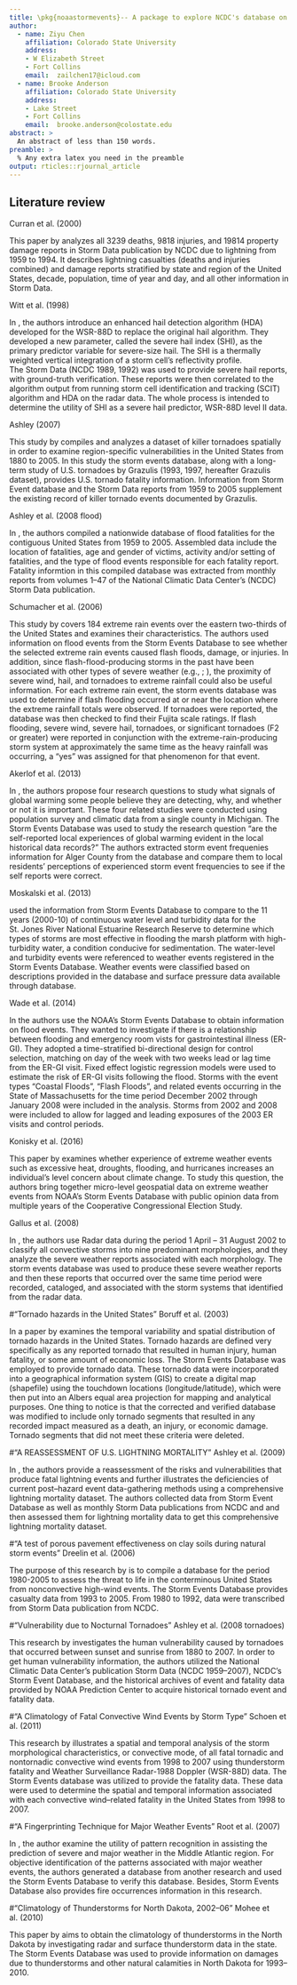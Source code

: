 ```yaml
---
title: \pkg{noaastormevents}-- A package to explore NCDC's database on US storm events and their impacts
author:
  - name: Ziyu Chen
    affiliation: Colorado State University
    address:
    - W Elizabeth Street
    - Fort Collins
    email:  zailchen17@icloud.com
  - name: Brooke Anderson
    affiliation: Colorado State University
    address:
    - Lake Street
    - Fort Collins
    email:  brooke.anderson@colostate.edu
abstract: >
  An abstract of less than 150 words.
preamble: >
  % Any extra latex you need in the preamble
output: rticles::rjournal_article
---
```


## Literature review

Curran et al. (2000)

This paper by \citet{Curran2000} analyzes all 3239 deaths, 9818 injuries, and 19814 property damage reports in Storm Data publication by NCDC due to lightning from 1959 to 1994. It describes lightning casualties (deaths and injuries combined) and damage reports stratified by state and region of the United States, decade, population, time of year and day, and all other information in Storm Data.

   
Witt et al. (1998)

In \citet{Witt1998}, the authors introduce an enhanced hail detection algorithm (HDA) developed for the WSR-88D to replace the original hail algorithm. They developed a new parameter, called the severe hail index (SHI), as the primary predictor variable for severe-size hail. The SHI is a thermally weighted vertical integration of a storm cell’s reflectivity profile.  
The Storm Data (NCDC 1989, 1992) was used to provide severe hail reports, with ground-truth verification. These reports were then correlated to the algorithm output from running storm cell identification and tracking (SCIT) algorithm and HDA on the radar data. The whole process is intended to determine the utility of SHI as a severe hail predictor, WSR-88D level II data.


Ashley (2007)

This study by \citet{Ashley2007} compiles and analyzes a dataset of killer tornadoes spatially in order to examine region-specific vulnerabilities in the United States from 1880 to 2005. 
In this study the storm events database, along with a long-term study of U.S. tornadoes by Grazulis (1993, 1997, hereafter Grazulis dataset), provides U.S. tornado fatality information. Information from Storm Event database and the Storm Data reports from 1959 to 2005 supplement the existing record of killer tornado events documented by Grazulis.



Ashley et al. (2008 flood) 

In \citet{Ashley2008flood}, the authors compiled a nationwide database of flood fatalities for the contiguous United States from 1959 to 2005. Assembled data include the location of fatalities, age and gender of victims, activity and/or setting of fatalities, and the type of flood events responsible for each fatality report.
Fatality informtion in this compiled database was extracted from monthly reports from volumes 1–47 of the National Climatic Data Center’s (NCDC) Storm Data publication.
   
    
Schumacher et al. (2006) 

This study by \citet{Schumacher2006} covers 184 extreme rain events over the eastern two-thirds of the United States and examines their characteristics. The authors used information on flood events from the Storm Events Database to see whether the selected extreme rain events caused flash floods, damage, or injuries. In addition, since flash-flood-producing storms in the past have been associated with other types of severe weather (e.g., \citep{Smith2001extreme}; \citep{rogash2002some}), the proximity of severe wind, hail, and tornadoes to extreme rainfall could also be useful information.
For each extreme rain event, the storm events database was used to determine if flash flooding occurred at or near the location where the extreme rainfall totals were observed. If tornadoes were reported, the database was then checked to find their Fujita scale ratings. If flash flooding, severe wind, severe hail, tornadoes, or significant tornadoes (F2 or greater) were reported in conjunction with the extreme-rain-producing storm system at approximately the same time as the heavy rainfall was occurring, a “yes” was assigned for that phenomenon for that event.  


Akerlof et al. (2013)

In \citet{Akerlof2013}, the authors propose four research questions to study what signals of global warming some people believe they are detecting, why, and whether or not it is important. These four related studies were conducted using population survey and climatic data from a single county in Michigan.
The Storm Events Database was used to study the research question "are the self-reported local experiences of global warming evident in the local historical data records?" The authors extracted storm event frequenies information for Alger County from the database and compare them to local residents' perceptions of experienced storm event frequencies to see if the self reports were correct.    
    

Moskalski et al. (2013)

\citet{Moskalski2013} used the information from Storm Events Database to compare to the 11 years (2000-10) of continuous water level and turbidity data for the St. Jones River National Estuarine Research Reserve to determine which types of storms are most effective in flooding the marsh platform with high-turbidity water, a condition conducive for sedimentation.
The water-level and turbidity events were referenced to weather events registered in the Storm Events Database. Weather events were classified based on descriptions provided in the database and surface pressure data available through database.
    
  

Wade et al. (2014)

In \citet{Wade2014} the authors use the NOAA's Storm Events Database to obtain information on flood events. They wanted to investigate if there is a relationship between flooding and emergency room vists for gastrointestinal illness (ER-GI). 
They adopted a time-stratified bi-directional design for control selection, matching on day of the week with two weeks lead or lag time from the ER-GI visit. Fixed effect logistic regression models were used to estimate the risk of ER-GI visits following the flood. Storms with the event types "Coastal Floods", "Flash Floods", and related events occurring in the State of Massachusetts for the time period December 2002 through January 2008 were included in the analysis. Storms from 2002 and 2008 were included to allow for lagged and leading exposures of the 2003 ER visits and control periods.


Konisky et al. (2016)

This paper by \citet{Konisky2016} examines whether experience of extreme weather events such as excessive heat, droughts, flooding, and hurricanes increases an individual's level concern about climate change. To study this question, the authors bring together micro-level geospatial data on extreme weather events from NOAA's Storm Events Database with public opinion data from multiple years of the Cooperative Congressional Election Study.
    

Gallus et al. (2008)

In \citet{Gallus2008}, the authors use Radar data during the period 1 April – 31 August 2002 to classify all convective storms into nine predominant morphologies, and they analyze the severe weather reports associated with each morphology.
The storm events database was used to produce these severe weather reports and then these reports that occurred over the same time period were recorded, cataloged, and associated with the storm systems that identified from the radar data.
    
    
#"Tornado hazards in the United States"
Boruff et al. (2003)

In a paper by \citet{Boruff2003} examines the temporal variability and spatial distribution of tornado hazards in the United States. Tornado hazards are defined very specifically as any reported tornado that resulted in human injury, human fatality, or some amount of economic loss.
The Storm Events Database was employed to provide tornado data. These tornado data were incorporated into a geographical information system (GIS) to create a digital map (shapefile) using the touchdown locations (longitude/latitude), which were then put into an Albers equal area projection for mapping and analytical purposes.
One thing to notice is that the corrected and verified database was modified to include only tornado segments that resulted in any recorded impact measured as a death, an injury, or economic damage. Tornado segments that did not meet these criteria were deleted.
    
    
#"A REASSESSMENT OF U.S. LIGHTNING MORTALITY"
Ashley et al. (2009)

In \citet{Ashley2009}, the authors provide a reassessment of the risks and vulnerabilities that produce fatal lightning events and further illustrates the deficiencies of current post–hazard event data-gathering methods using a comprehensive lightning mortality dataset.
The authors collected data from Storm Event Database as well as monthly Storm Data publications from NCDC and and then assessed them for lightning mortality data to get this comprehensive lightning mortality dataset.


#"A test of porous pavement effectiveness on clay soils during natural storm events"
Dreelin et al. (2006) 

The purpose of this research by \citet{Dreelin2006} is to compile a database for the period 1980-2005 to assess the threat to life in the conterminous United States from nonconvective high-wind events.
The Storm Events Database provides casualty data from 1993 to 2005. From 1980 to 1992, data were transcribed from Storm Data publication from NCDC.


#"Vulnerability due to Nocturnal Tornadoes"
Ashley et al. (2008 tornadoes)

This research by \citet{ashley2008tornadoes} investigates the human vulnerability caused by tornadoes that occurred between sunset and sunrise from 1880 to 2007.
In order to get human vulnerability information, the authors utilized the National Climatic Data Center’s publication Storm Data (NCDC 1959–2007), NCDC’s Storm Event Database, and the historical archives of event and fatality data provided by NOAA Prediction Center to acquire historical tornado event and fatality data.
    

#"A Climatology of Fatal Convective Wind Events by Storm Type"
Schoen et al. (2011)

This research by \citet{Schoen2011} illustrates a spatial and temporal analysis of the storm morphological characteristics, or convective mode, of all fatal tornadic and nontornadic convective wind events from 1998 to 2007 using thunderstorm fatality and Weather Surveillance Radar-1988 Doppler (WSR-88D) data.
The Storm Events database was utilized to provide the fatality data. These data were used to determine the spatial and temporal information associated with each convective wind–related fatality in the United States from 1998 to 2007.
    
    
#"A Fingerprinting Technique for Major Weather Events"
Root et al. (2007)

In \citet{Root2007}, the author examine the utility of pattern recognition in assisting the prediction of severe and major weather in the Middle Atlantic region.
For objective identification of the patterns associated with major weather events, the authors generated a database from another research and used the Storm Events Database to verify this database. Besides, Storm Events Database also provides fire occurrences information in this research.
    

#"Climatology of Thunderstorms for North Dakota, 2002–06"
Mohee et al. (2010)

This paper by \citet{Mohee2010} aims to obtain the climatology of thunderstorms in the North Dakota by investigating radar and surface thunderstorm data in the state.
The Storm Events Database was used to provide information on damages due to thunderstorms and other natural calamities in North Dakota for 1993–2010.
 
\bibliography{RJreferences}
